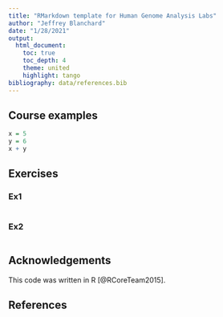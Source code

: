 ```yaml
---
title: "RMarkdown template for Human Genome Analysis Labs"
author: "Jeffrey Blanchard"
date: "1/28/2021"
output:
  html_document:
    toc: true
    toc_depth: 4
    theme: united
    highlight: tango
bibliography: data/references.bib
---
```


## Course examples

```r
x = 5
y = 6
x + y
```

## Exercises

### Ex1

```r

```

### Ex2

```r

```

## Acknowledgements

This code was written in R [@RCoreTeam2015].

## References


